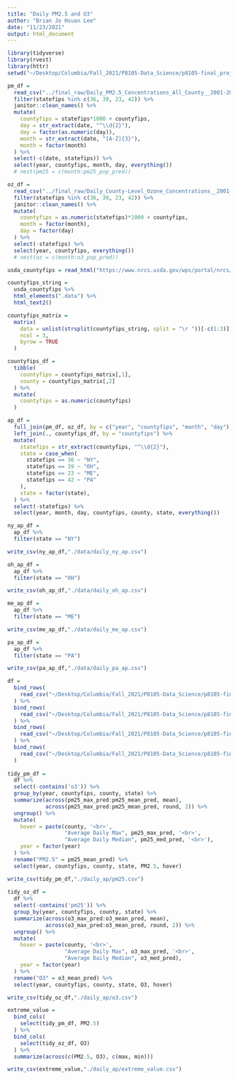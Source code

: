```yaml
---
title: "Daily PM2.5 and O3"
author: "Brian Jo Hsuan Lee"
date: "11/23/2021"
output: html_document
---
```


```r
library(tidyverse)
library(rvest)
library(httr)
setwd("~/Desktop/Columbia/Fall_2021/P8105-Data_Science/p8105-final_project/") ## may need to set your own paths to access the rmd and data files
```


```r
pm_df = 
  read_csv("../final_raw/Daily_PM2.5_Concentrations_All_County__2001-2016.csv") %>% 
  filter(statefips %in% c(36, 39, 23, 42)) %>% 
  janitor::clean_names() %>% 
  mutate(
    countyfips = statefips*1000 + countyfips,
    day = str_extract(date, "^\\d{2}"),
    day = factor(as.numeric(day)),
    month = str_extract(date, "[A-Z]{3}"),
    month = factor(month)
  ) %>% 
  select(-c(date, statefips)) %>% 
  select(year, countyfips, month, day, everything())
  # nest(pm25 = c(month:pm25_pop_pred))

oz_df = 
  read_csv("../final_raw/Daily_County-Level_Ozone_Concentrations__2001-2016.csv") %>% 
  filter(statefips %in% c(36, 39, 23, 42)) %>% 
  janitor::clean_names() %>% 
  mutate(
    countyfips = as.numeric(statefips)*1000 + countyfips,
    month = factor(month),
    day = factor(day)
  ) %>% 
  select(-statefips) %>% 
  select(year, countyfips, everything())
  # nest(oz = c(month:o3_pop_pred))

```


```r
usda_countyfips = read_html("https://www.nrcs.usda.gov/wps/portal/nrcs/detail/national/home/?cid=nrcs143_013697")

countyfips_string =
  usda_countyfips %>%
  html_elements(".data") %>%
  html_text2()

countyfips_matrix = 
  matrix(
    data = unlist(strsplit(countyfips_string, split = "\r "))[-c(1:3)],
    ncol = 3, 
    byrow = TRUE
  )

countyfips_df =
  tibble(
    countyfips = countyfips_matrix[,1],
    county = countyfips_matrix[,2]
  ) %>%
  mutate(
    countyfips = as.numeric(countyfips)
  )
```


```r
ap_df = 
  full_join(pm_df, oz_df, by = c("year", "countyfips", "month", "day")) %>% 
  left_join(., countyfips_df, by = "countyfips") %>% 
  mutate(
    statefips = str_extract(countyfips, "^\\d{2}"),
    state = case_when(
      statefips == 36 ~ "NY",
      statefips == 39 ~ "OH",
      statefips == 23 ~ "ME",
      statefips == 42 ~ "PA"
    ),
    state = factor(state),
  ) %>% 
  select(-statefips) %>% 
  select(year, month, day, countyfips, county, state, everything())

ny_ap_df = 
  ap_df %>% 
  filter(state == "NY")

write_csv(ny_ap_df,"./data/daily_ny_ap.csv")

oh_ap_df = 
  ap_df %>% 
  filter(state == "OH")

write_csv(oh_ap_df,"./data/daily_oh_ap.csv")

me_ap_df = 
  ap_df %>% 
  filter(state == "ME")

write_csv(me_ap_df,"./data/daily_me_ap.csv")

pa_ap_df = 
  ap_df %>% 
  filter(state == "PA")

write_csv(pa_ap_df,"./data/daily_pa_ap.csv")
```

```r
df = 
  bind_rows(
    read_csv("~/Desktop/Columbia/Fall_2021/P8105-Data_Science/p8105-final_project/data/daily_ap/daily_ny_ap.csv")
  ) %>% 
  bind_rows(
    read_csv("~/Desktop/Columbia/Fall_2021/P8105-Data_Science/p8105-final_project/data/daily_ap/daily_oh_ap.csv")
  ) %>% 
  bind_rows(
    read_csv("~/Desktop/Columbia/Fall_2021/P8105-Data_Science/p8105-final_project/data/daily_ap/daily_me_ap.csv")
  ) %>% 
  bind_rows(
    read_csv("~/Desktop/Columbia/Fall_2021/P8105-Data_Science/p8105-final_project/data/daily_ap/daily_pa_ap.csv")
  )
  
tidy_pm_df =
  df %>% 
  select(-contains('o3')) %>% 
  group_by(year, countyfips, county, state) %>%
  summarize(across(pm25_max_pred:pm25_mean_pred, mean), 
            across(pm25_max_pred:pm25_mean_pred, round, 2)) %>% 
  ungroup() %>% 
  mutate(
    hover = paste(county, '<br>', 
                  "Average Daily Max", pm25_max_pred, '<br>',
                  "Average Daily Median", pm25_med_pred, '<br>'),
    year = factor(year)
  ) %>% 
  rename("PM2.5" = pm25_mean_pred) %>% 
  select(year, countyfips, county, state, PM2.5, hover)

write_csv(tidy_pm_df,"./daily_ap/pm25.csv")
  
tidy_oz_df =
  df %>% 
  select(-contains('pm25')) %>% 
  group_by(year, countyfips, county, state) %>%
  summarize(across(o3_max_pred:o3_mean_pred, mean), 
            across(o3_max_pred:o3_mean_pred, round, 2)) %>% 
  ungroup() %>% 
  mutate(
    hover = paste(county, '<br>', 
                  "Average Daily Max", o3_max_pred, '<br>',
                  "Average Daily Median", o3_med_pred),
    year = factor(year)
  ) %>% 
  rename("O3" = o3_mean_pred) %>%
  select(year, countyfips, county, state, O3, hover)

write_csv(tidy_oz_df,"./daily_ap/o3.csv")

extreme_value =
  bind_cols(
    select(tidy_pm_df, PM2.5)
  ) %>% 
  bind_cols(
    select(tidy_oz_df, O3)
  ) %>% 
  summarize(across(c(PM2.5, O3), c(max, min)))

write_csv(extreme_value,"./daily_ap/extreme_value.csv")
```

